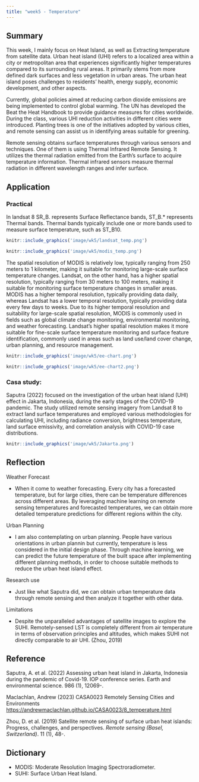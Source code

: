 ```yaml
---
title: "week5 - Temperature"
---
```


## Summary

This week, I mainly focus on Heat Island, as well as Extracting temperature from satellite data. Urban heat island (UHI) refers to a localized area within a city or metropolitan area that experiences significantly higher temperatures compared to its surrounding rural areas. It primarily stems from more defined dark surfaces and less vegetation in urban areas. The urban heat island poses challenges to residents' health, energy supply, economic development, and other aspects.

Currently, global policies aimed at reducing carbon dioxide emissions are being implemented to control global warming. The UN has developed the Beat the Heat Handbook to provide guidance measures for cities worldwide. During the class, various UHI reduction activities in different cities were introduced. Planting trees is one of the initiatives adopted by various cities, and remote sensing can assist us in identifying areas suitable for greening.

Remote sensing obtains surface temperatures through various sensors and techniques. One of them is using Thermal Infrared Remote Sensing. It utilizes the thermal radiation emitted from the Earth's surface to acquire temperature information. Thermal infrared sensors measure thermal radiation in different wavelength ranges and infer surface.

## Application

### Practical

In landsat 8 SR_B. represents Surface Reflectance bands, ST_B.\* represents Thermal bands. Thermal bands typically include one or more bands used to measure surface temperature, such as ST_B10.

```r
knitr::include_graphics('image/wk5/landsat_temp.png')

```

```r
knitr::include_graphics('image/wk5/modis_temp.png')

```

The spatial resolution of MODIS is relatively low, typically ranging from 250 meters to 1 kilometer, making it suitable for monitoring large-scale surface temperature changes. Landsat, on the other hand, has a higher spatial resolution, typically ranging from 30 meters to 100 meters, making it suitable for monitoring surface temperature changes in smaller areas. MODIS has a higher temporal resolution, typically providing data daily, whereas Landsat has a lower temporal resolution, typically providing data every few days to weeks. Due to its higher temporal resolution and suitability for large-scale spatial resolution, MODIS is commonly used in fields such as global climate change monitoring, environmental monitoring, and weather forecasting. Landsat's higher spatial resolution makes it more suitable for fine-scale surface temperature monitoring and surface feature identification, commonly used in areas such as land use/land cover change, urban planning, and resource management.

```r
knitr::include_graphics('image/wk5/ee-chart.png')

```

```r
knitr::include_graphics('image/wk5/ee-chart2.png')

```

### Casa study: 

Saputra (2022) focused on the investigation of the urban heat island (UHI) effect in Jakarta, Indonesia, during the early stages of the COVID-19 pandemic. The study utilized remote sensing imagery from Landsat 8 to extract land surface temperatures and employed various methodologies for calculating UHI, including radiance conversion, brightness temperature, land surface emissivity, and correlation analysis with COVID-19 case distributions.

```r
knitr::include_graphics('image/wk5/Jakarta.png')

```

## Reflection

Weather Forecast

-   When it come to weather forecasting. Every city has a forecasted temperature, but for large cities, there can be temperature differences across different areas. By leveraging machine learning on remote sensing temperatures and forecasted temperatures, we can obtain more detailed temperature predictions for different regions within the city.

Urban Planning

-   I am also contemplating on urban planning. People have various orientations in urban plannin but currently, temperature is less considered in the initial design phase. Through machine learning, we can predict the future temperature of the built space after implementing different planning methods, in order to choose suitable methods to reduce the urban heat island effect.

Research use

-   Just like what Saputra did, we can obtain urban temperature data through remote sensing and then analyze it together with other data.

Limitations

-   Despite the unparalleled advantages of satellite images to explore the SUHI. Remotely-sensed LST is completely different from air temperature in terms of observation principles and altitudes, which makes SUHI not directly comparable to air UHI. (Zhou, 2019)

## Reference

Saputra, A. et al. (2022) Assessing urban heat island in Jakarta, Indonesia during the pandemic of Covid-19. IOP conference series. Earth and environmental science. 986 (1), 12069-.

Maclachlan, Andrew (2023) CASA0023 Remotely Sensing Cities and Environments <https://andrewmaclachlan.github.io/CASA0023/8_temperature.html>

Zhou, D. et al. (2019) Satellite remote sensing of surface urban heat islands: Progress, challenges, and perspectives. *Remote sensing (Basel, Switzerland)*. 11 (1), 48-.

## Dictionary

-   MODIS: Moderate Resolution Imaging Spectroradiometer.
-   SUHI: Surface Urban Heat Island.
